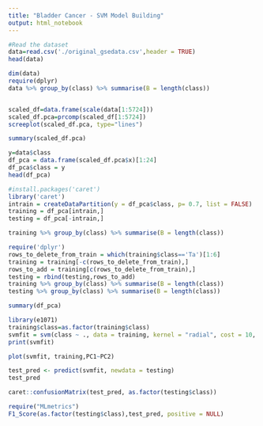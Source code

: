 ```yaml
---
title: "Bladder Cancer - SVM Model Building"
output: html_notebook
---
```

```r
#Read the dataset
data=read.csv('./original_gsedata.csv',header = TRUE)
head(data)
```

```r
dim(data)
require(dplyr)
data %>% group_by(class) %>% summarise(B = length(class))
```

```r

```


```r
scaled_df=data.frame(scale(data[1:5724]))
scaled_df.pca=prcomp(scaled_df[1:5724])
screeplot(scaled_df.pca, type="lines")
```

```r
summary(scaled_df.pca)
```

```r
y=data$class
df_pca = data.frame(scaled_df.pca$x)[1:24]
df_pca$class = y
head(df_pca)
```

```r
#install.packages('caret') 
library('caret')
intrain = createDataPartition(y = df_pca$class, p= 0.7, list = FALSE)
training = df_pca[intrain,]
testing = df_pca[-intrain,]
```

```r
training %>% group_by(class) %>% summarise(B = length(class))
```

```r
require('dplyr')
rows_to_delete_from_train = which(training$class=='Ta')[1:6]
training = training[-c(rows_to_delete_from_train),]
rows_to_add = training[c(rows_to_delete_from_train),]
testing = rbind(testing,rows_to_add)
training %>% group_by(class) %>% summarise(B = length(class))
testing %>% group_by(class) %>% summarise(B = length(class))
```

```r
summary(df_pca)
```

```r
library(e1071)
training$class=as.factor(training$class)
svmfit = svm(class ~ ., data = training, kernel = "radial", cost = 10, scale = TRUE)
print(svmfit)
```

```r
plot(svmfit, training,PC1~PC2)
```


```r
test_pred <- predict(svmfit, newdata = testing)
test_pred
```


```r
caret::confusionMatrix(test_pred, as.factor(testing$class))
```

```r
require("MLmetrics")
F1_Score(as.factor(testing$class),test_pred, positive = NULL)
```




















